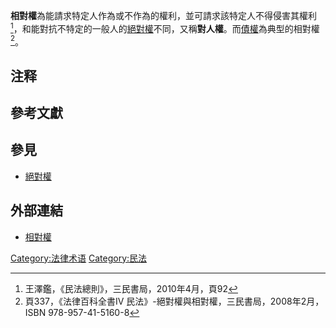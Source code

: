 '''相對權'''為能請求特定人{{NoteTag|特定人指權利義務關係中的義務人|name=特定人}}作為或不作為的權利，並可請求該特定人不得侵害其權利<ref>王澤鑑，《民法總則》，三民書局，2010年4月，頁92</ref>，和能對抗不特定的一般人的[[絕對權|絕對權]]不同，又稱'''對人權'''。而[[債權|債權]]為典型的相對權<ref>頁337，《法律百科全書IV 民法》-絕對權與相對權，三民書局，2008年2月，ISBN 978-957-41-5160-8</ref>。

== 注释 ==
{{NoteFoot}}
==參考文獻==
{{reflist}}
==參見==
*[[絕對權|絕對權]]

==外部連結==
*[http://smallcollation.blogspot.com/2013/07/relatives-rechtdroit-relatif.html 相對權] {{Wayback|url=http://smallcollation.blogspot.com/2013/07/relatives-rechtdroit-relatif.html |date=20160305061120 }}

[[Category:法律术语|Category:法律术语]]
[[Category:民法|Category:民法]]